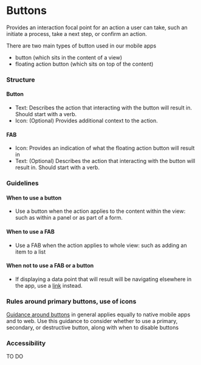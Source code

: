 ---
---


# Buttons

Provides an interaction focal point for an action a user can take, such an initiate a process, take a next step, or confirm an action.

There are two main types of button used in our mobile apps 
- button (which sits in the content of a view)
- floating action button (which sits on top of the content)

<FigmaExample
  iframeUrl="https://www.figma.com/embed?embed_host=share&url=https%3A%2F%2Fwww.figma.com%2Ffile%2FYFQOTSiD1G8bLeGkNkTcVJ%2FComponents%253A-Mobile-Apps%3Ftype%3Ddesign%26node-id%3D412%253A13479%26mode%3Ddesign%26t%3Dd9CybyL5vSpnaaxL-1"
  height="600"
/>

### Structure

#### Button

- Text: Describes the action that interacting with the button will result in. Should start with a verb.
- Icon: (Optional) Provides additional context to the action. 

#### FAB

- Icon: Provides an indication of what the floating action button will result in
- Text: (Optional) Describes the action that interacting with the button will result in. Should start with a verb.

### Guidelines

#### When to use a button

- Use a button when the action applies to the content within the view: such as within a panel or as part of a form.

#### When to use a FAB

- Use a FAB when the action applies to whole view: such as adding an item to a list

#### When not to use a FAB or a button

- If displaying a data point that will result will be navigating elsewhere in the app, use a [link](./button-link.mdx) instead.

### Rules around primary buttons, use of icons

[Guidance around buttons](../web/button.mdx) in general applies equally to native mobile apps and to web. Use this guidance to consider whether to use a primary, secondary, or destructive button, along with when to disable buttons 

### Accessibility

TO DO
